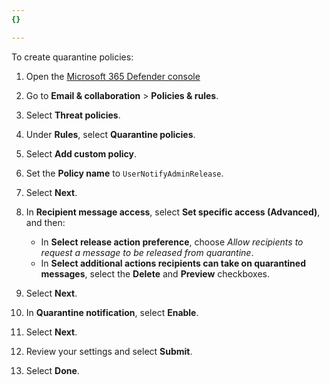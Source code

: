 ```yaml
---
{}

---
```



To create <GlossaryTooltip term="Quarantine policies">quarantine policies</GlossaryTooltip>:

1. Open the [Microsoft 365 Defender console](https://security.microsoft.com/)

2. Go to **Email & collaboration** > **Policies & rules**.

3. Select **Threat policies**.

4. Under **Rules**, select **Quarantine policies**.

5. Select **Add custom policy**.

6. Set the **Policy name** to `UserNotifyAdminRelease`.

7. Select **Next**.

8. In **Recipient message access**, select **Set specific access (Advanced)**, and then:

   * In **Select release action preference**, choose *Allow recipients to request a message to be released from quarantine*.
   * In **Select additional actions recipients can take on quarantined messages**, select the **Delete** and **Preview** checkboxes.

9. Select **Next**.

10. In **Quarantine notification**, select **Enable**.

11. Select **Next**.

12. Review your settings and select **Submit**.

13. Select **Done**.